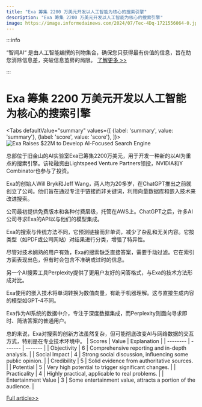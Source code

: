 ```yaml
---
title: "Exa 筹集 2200 万美元开发以人工智能为核心的搜索引擎"
description: "Exa 筹集 2200 万美元开发以人工智能为核心的搜索引擎"
image: https://image.informedainews.com/2024/07/Tec-4Dq-1721556064-0.jpg
---
```



:::info

“智闻AI“ 是由人工智能编撰的刊物集合，确保您只获得最有价值的信息，旨在助您消除信息差，突破信息茧房的局限。  [了解更多 >>](/)

:::

# Exa 筹集 2200 万美元开发以人工智能为核心的搜索引擎


<Tabs
	defaultValue="summary"
	values={[
	{label: 'summary', value: 'summary'},
	{label: 'score', value: 'score'},
]}>
<TabItem value="summary">
<img
  src="https://image.informedainews.com/2024/07/Tec-4Dq-1721556064-0.jpg"
  alt="Exa Raises $22M to Develop AI-Focused Search Engine"
/>



总部位于旧金山的AI实验室Exa已筹集2200万美元，用于开发一种新的以AI为重点的搜索引擎。该轮融资由Lightspeed Venture Partners领投，NVIDIA和Y Combinator也参与了投资。

Exa的创始人Will Bryk和Jeff Wang，两人均为20多岁，在ChatGPT推出之前就创立了公司。他们旨在通过专注于链接而非关键词，利用向量数据库和嵌入技术来改进搜索。

公司最初提供免费版本和各种付费层级，托管在AWS上。ChatGPT之后，许多AI公司寻求Exa的API以与他们的模型集成。

Exa的搜索与传统方法不同，它预测链接而非单词，减少了杂乱和无关内容。它按类型（如PDF或公司网站）对结果进行分类，增强了特异性。

尽管对技术娴熟的用户有效，Exa的搜索缺乏直接答案，需要手动过滤。它在索引方面表现出色，但有时会包含不准确或过时的信息。

另一个AI搜索工具Perplexity提供了更用户友好的问答格式，与Exa的技术方法形成对比。

Exa使用的嵌入技术将单词转换为数值向量，有助于机器理解。这与直接生成内容的模型如GPT-4不同。

Exa作为AI系统的数据中介，专注于深度数据集成，而Perplexity则面向寻求即时、简洁答案的普通用户。

总的来说，Exa对搜索的创新方法虽然复杂，但可能彻底改变AI与网络数据的交互方式，特别是在专业技术环境中。
</TabItem>
<TabItem value="score">
	| Scores     | Value   | Explanation |
	| -------- | ------- | ------- |
	| Objectivity  | 6    | Comprehensive reporting and in-depth analysis.    |
	| Social Impact | 4     | Strong social discussion, influencing some public opinion.    |
	| Credibility    | 5    | Solid evidence from authoritative sources.    |
	| Potential    | 5    | Very high potential to trigger significant changes.    |
	| Practicality    | 4    | Highly practical, applicable to real problems.    |
	| Entertainment Value    | 3    | Some entertainment value, attracts a portion of the audience.    |
</TabItem>
</Tabs>

[Full article>>](https://www.woshipm.com/aigc/6085769.html)
